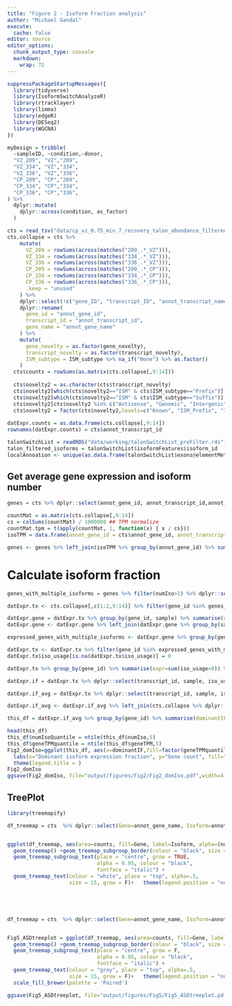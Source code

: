 ```yaml
---
title: "Figure 2 - Isoform Fraction analysis"
author: "Michael Gandal"
execute:
  cache: false
editor: source
editor_options:
  chunk_output_type: console
  markdown: 
    wrap: 72
---
```


```r
suppressPackageStartupMessages({
  library(tidyverse)
  library(IsoformSwitchAnalyzeR)
  library(rtracklayer)
  library(limma)
  library(edgeR)
  library(DESeq2)
  library(WGCNA)
})

myDesign = tribble(
  ~sampleID, ~condition,~donor,
  "VZ_209", "VZ","209",
  "VZ_334", "VZ","334",
  "VZ_336", "VZ","336",
  "CP_209", "CP","209",
  "CP_334", "CP","334",
  "CP_336", "CP","336",
) %>%
  dplyr::mutate(
    dplyr::across(condition, as_factor)
  )

cts = read_tsv("data/cp_vz_0.75_min_7_recovery_talon_abundance_filtered.tsv.gz")
cts.collapse = cts %>%
    mutate(
      VZ_209 = rowSums(across(matches("209_.*_VZ"))),
      VZ_334 = rowSums(across(matches("334_.*_VZ"))),
      VZ_336 = rowSums(across(matches("336_.*_VZ"))),
      CP_209 = rowSums(across(matches("209_.*_CP"))),
      CP_334 = rowSums(across(matches("334_.*_CP"))),
      CP_336 = rowSums(across(matches("336_.*_CP"))),
      .keep = "unused"
    ) %>%
    dplyr::select(!c("gene_ID", "transcript_ID", "annot_transcript_name")) %>%
    dplyr::rename(
      gene_id = "annot_gene_id",
      transcript_id = "annot_transcript_id",
      gene_name = "annot_gene_name"
    ) %>%
    mutate(
      gene_novelty = as.factor(gene_novelty),
      transcript_novelty = as.factor(transcript_novelty),
      ISM_subtype = ISM_subtype %>% na_if("None") %>% as.factor()
    )
  cts$counts = rowSums(as.matrix(cts.collapse[,9:14]))
  
  cts$novelty2 = as.character(cts$transcript_novelty)
  cts$novelty2[which(cts$novelty2=="ISM" & cts$ISM_subtype=="Prefix")] = "ISM_Prefix"
  cts$novelty2[which(cts$novelty2=="ISM" & cts$ISM_subtype=="Suffix")] = "ISM_Suffix"
  cts$novelty2[cts$novelty2 %in% c("Antisense", "Genomic", "Intergenic", "ISM")] = "Other"
  cts$novelty2 = factor(cts$novelty2,levels=c("Known", "ISM_Prefix", "ISM_Suffix", "NIC", "NNC", "Other"))
  
datExpr.counts = as.data.frame(cts.collapse[,9:14])
rownames(datExpr.counts) = cts$annot_transcript_id

talonSwitchList = readRDS("data/working/talonSwitchList_preFilter.rds")
talon_filtered_isoforms = talonSwitchList$isoformFeatures$isoform_id
localAnnoation <- unique(as.data.frame(talonSwitchList$exons@elementMetadata[,c("gene_id", "isoform_id")]))


```

## Get average gene expression and isoform number

```r
genes = cts %>% dplyr::select(annot_gene_id, annot_transcript_id,annot_gene_name) %>% group_by(annot_gene_id) %>% summarise(numIso=n_distinct(annot_transcript_id))

countMat = as.matrix(cts.collapse[,9:14])
cs = colSums(countMat) / 1000000 ## TPM normalize
countMat.tpm = t(apply(countMat, 1, function(x) { x / cs}))
isoTPM = data.frame(annot_gene_id = cts$annot_gene_id, annot_transcript_id = cts$annot_transcript_id, isoTPM=rowMeans(countMat.tpm))

genes <- genes %>% left_join(isoTPM %>% group_by(annot_gene_id) %>% summarise(geneTPM = log2(.1 + mean(isoTPM))))
```

# Calculate isoform fraction

```r
genes_with_multiple_isoforms = genes %>% filter(numIso>1) %>% dplyr::select(annot_gene_id) %>% pull()

datExpr.tx <- cts.collapse[,c(1:2,9:14)] %>% filter(gene_id %in% genes_with_multiple_isoforms) %>% pivot_longer(-c("gene_id", "transcript_id"),names_to = "sample", values_to = "counts")

datExpr.gene = datExpr.tx %>% group_by(gene_id, sample) %>% summarise(gene_counts=sum(counts))
datExpr.gene <- datExpr.gene %>% left_join(datExpr.gene %>% group_by(sample) %>% summarise(read_depth = sum(gene_counts)))

expressed_genes_with_multiple_isoforms <- datExpr.gene %>% group_by(gene_id) %>% summarise(samples_expressed=sum(gene_counts/(read_depth/1000000)>1)) %>% filter(samples_expressed >=3) %>% dplyr::select(gene_id) %>% pull()

datExpr.tx <- datExpr.tx %>% filter(gene_id %in% expressed_genes_with_multiple_isoforms) %>% left_join(datExpr.gene, by=c("gene_id", "sample")) %>% mutate(iso_usage=counts/gene_counts)
datExpr.tx$iso_usage[is.na(datExpr.tx$iso_usage)] = 0

datExpr.tx %>% group_by(gene_id) %>% summarise(expr=sum(iso_usage>0)) %>% arrange(expr)

datExpr.if = datExpr.tx %>% dplyr::select(transcript_id, sample, iso_usage) %>% pivot_wider(names_from = sample, values_from = iso_usage)

datExpr.if_avg = datExpr.tx %>% dplyr::select(transcript_id, sample, iso_usage) %>% group_by(transcript_id) %>% summarise(avgIF = mean(iso_usage))

datExpr.if_avg <- datExpr.if_avg %>% left_join(cts.collapse %>% dplyr::select(gene_id,transcript_id))

this_df = datExpr.if_avg %>% group_by(gene_id) %>% summarise(dominantIF = max(avgIF)) %>% left_join(genes, by=c("gene_id"= "annot_gene_id"))

head(this_df)
this_df$numIsoQuantile = ntile(this_df$numIso,5)
this_df$geneTPMquantile = ntile(this_df$geneTPM,5)
Fig2_domIso=ggplot(this_df, aes(x=dominantIF,fill=factor(geneTPMquantile))) + geom_histogram(bins = 20) + scale_fill_brewer(palette = "Blues") + theme_bw() + 
  labs(x="Dominant isoform expression fraction", y="Gene count", fill="Gene\nExpression\nQuintile") + 
  theme(legend.title = )
Fig2_domIso
ggsave(Fig2_domIso, file="output/figures/Fig2/Fig2_domIso.pdf",width=4,height=2.5)

```

## TreePlot

```r
library(treemapify)

df_treemap = cts  %>% dplyr::select(Gene=annot_gene_name, Isoform=annot_transcript_name, novelty2, counts) %>% filter(Gene%in% c("TBR1","SATB2", "SOX5", "SOX2", "EOMES", "DLX1","POU3F2", "HOPX", "HES1", "RBFOX2"))


ggplot(df_treemap, aes(area=counts, fill=Gene, label=Isoform, alpha=(novelty2=="Known"), subgroup=Gene)) + 
  geom_treemap() +geom_treemap_subgroup_border(colour = "black", size = 5, alpha=1) +
  geom_treemap_subgroup_text(place = "centre", grow = TRUE,
                             alpha = 0.95, colour = "black",
                             fontface = "italic") +
  geom_treemap_text(colour = "white", place = "top", alpha=.5,
                    size = 15, grow = F)+   theme(legend.position = "none")





df_treemap = cts  %>% dplyr::select(Gene=annot_gene_name, Isoform=annot_transcript_name, novelty2, counts) %>% filter(Gene%in% c("SCN2A", "CHD8", "SYNGAP1", "ADNP", "PTEN", "FOXP1", "CHD2", "POGZ", "GRIN2B", "KTM5B", "ARID1B", "ASH1L"))


Fig5_ASDtreeplot = ggplot(df_treemap, aes(area=counts, fill=Gene, label=Isoform, alpha=(novelty2=="Known"), subgroup=Gene)) + 
  geom_treemap() +geom_treemap_subgroup_border(colour = "black", size = 2, alpha=1) +
  geom_treemap_subgroup_text(place = "centre", grow = F,
                             alpha = 0.95, colour = "black",
                             fontface = "italic") +
  geom_treemap_text(colour = "grey", place = "top", alpha=.5,
                    size = 15, grow = F)+   theme(legend.position = "none") + 
  scale_fill_brewer(palette = 'Paired')

ggsave(Fig5_ASDtreeplot, file="output/figures/Fig5/Fig5_ASDtreeplot.pdf",width=5,height=3)
```
